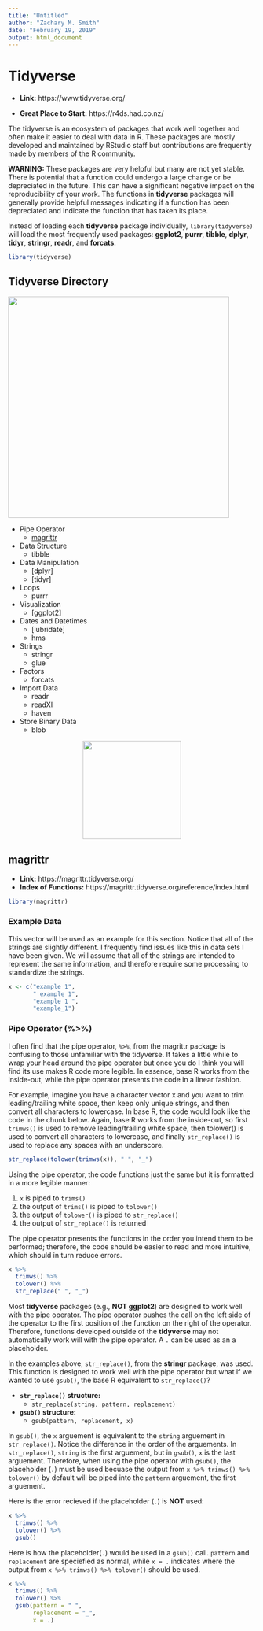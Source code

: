 ```yaml
---
title: "Untitled"
author: "Zachary M. Smith"
date: "February 19, 2019"
output: html_document
---
```




# Tidyverse

* __Link:__ https://www.tidyverse.org/

* __Great Place to Start:__ https://r4ds.had.co.nz/

The tidyverse is an ecosystem of packages that work well together and often make it easier to deal with data in R. These packages are mostly developed and maintained by RStudio staff but contributions are frequently made by members of the R community. 

__WARNING:__ These packages are very helpful but many are not yet stable. There is potential that a function could undergo a large change or be depreciated in the future. This can have a significant negative impact on the reproducibility of your work. The functions in __tidyverse__ packages will generally provide helpful messages indicating if a function has been depreciated and indicate the function that has taken its place. 

Instead of loading each __tidyverse__ package individually, `library(tidyverse)` will load the most frequently used packages: __ggplot2__, __purrr__, __tibble__, __dplyr__, __tidyr__, __stringr__, __readr__, and __forcats__.
```r
library(tidyverse)
```


## Tidyverse Directory

![](images/hex_symbols/tidyverse_circle.png){align="right" width=450px}

* Pipe Operator
    + [magrittr]
* Data Structure
    + tibble
* Data Manipulation
    + [dplyr]
    + [tidyr]
* Loops
    + purrr 
* Visualization
    + [ggplot2]
* Dates and Datetimes
    + [lubridate]
    + hms
* Strings
    + stringr
    + glue
* Factors
    + forcats
* Import Data
    + readr
    + readXl
    + haven
* Store Binary Data
    + blob

<center>
![](images/hex_symbols/magrittr.png){width=200px} 
</center>

## magrittr 

* __Link:__ https://magrittr.tidyverse.org/
* __Index of Functions:__ https://magrittr.tidyverse.org/reference/index.html

```r
library(magrittr)
```

### Example Data

This vector will be used as an example for this section. Notice that all of the strings are slightly different. I frequently find issues like this in data sets I have been given. We will assume that all of the strings are intended to represent the same information, and therefore require some processing to standardize the strings.
```r
x <- c("example 1",
       " example 1",
       "example 1 ", 
       "example_1")
```

### Pipe Operator (%>%)

I often find that the pipe operator, `%>%`, from the magrittr package is confusing to those unfamiliar with the tidyverse. It takes a little while to wrap your head around the pipe operator but once you do I think you will find its use makes R code more legible. In essence, base R works from the inside-out, while the pipe operator presents the code in a linear fashion. 

For example, imagine you have a character vector x and you want to trim leading/trailing white space, then keep only unique strings, and then convert all characters to lowercase. In base R, the code would look like the code in the chunk below. Again, base R works from the inside-out, so first `trimws()` is used to remove leading/trailing white space, then tolower() is used to convert all characters to lowercase, and finally `str_replace()` is used to replace any spaces with an underscore.
```r
str_replace(tolower(trimws(x)), " ", "_")
```

Using the pipe operator, the code functions just the same but it is formatted in a more legible manner: 

1. `x` is piped to `trims()`
2. the output of `trims()` is piped to `tolower()`
3. the output of `tolower()` is piped to `str_replace()`
4. the output of `str_replace()` is returned

The pipe operator presents the functions in the order you intend them to be performed; therefore, the code should be easier to read and more intuitive, which should in turn reduce errors. 
```r
x %>% 
  trimws() %>% 
  tolower() %>% 
  str_replace(" ", "_")
```

Most __tidyverse__ packages (e.g., __NOT ggplot2__) are designed to work well with the pipe operator. The pipe operator pushes the call on the left side of the operator to the first position of the function on the right of the operator. Therefore, functions developed outside of the __tidyverse__ may not automatically work will with the pipe operator. A `.` can be used as an a placeholder. 

In the examples above, `str_replace()`, from the __stringr__ package, was used. This function is designed to work well with the pipe operator but what if we wanted to use `gsub()`, the base R equivalent to `str_replace()`? 

* __`str_replace()` structure:__
    + `str_replace(string, pattern, replacement)`

* __`gsub()` structure:__
    + `gsub(pattern, replacement, x)`

In `gsub()`, the `x` arguement is equivalent to the `string` arguement in `str_replace()`. Notice the difference in the order of the arguements. In `str_replace()`, `string` is the first arguement, but in `gsub()`, `x` is the last arguement. Therefore, when using the pipe operator with `gsub()`, the placeholder (`.`) must be used becuase the output from `x %>% trimws() %>% tolower()` by default will be piped into the `pattern` arguement, the first arguement.

Here is the error recieved if the placeholder (`.`) is __NOT__ used:
```r
x %>% 
  trimws() %>% 
  tolower() %>% 
  gsub()
```

Here is how the placeholder(`.`) would be used in a `gsub()` call. `pattern` and `replacement` are speciefied as normal, while `x = .` indicates where the output from `x %>% trimws() %>% tolower()` should be used.
```r
x %>% 
  trimws() %>% 
  tolower() %>% 
  gsub(pattern = " ",
       replacement = "_",
       x = .)
```
